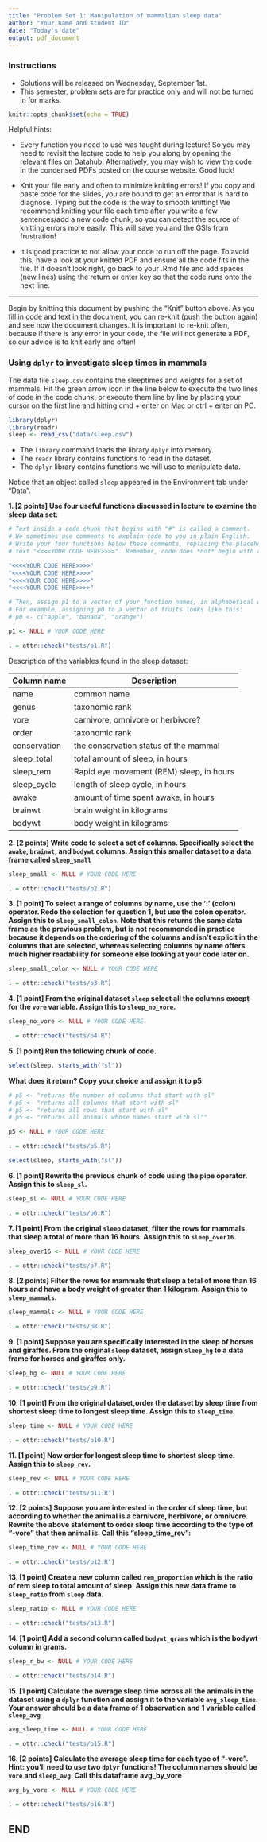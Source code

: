 ```yaml
---
title: "Problem Set 1: Manipulation of mammalian sleep data"
author: "Your name and student ID"
date: "Today's date"
output: pdf_document
---
```



### Instructions 
* Solutions will be released on Wednesday, September 1st.
* This semester, problem sets are for practice only and will not be turned in for marks.

```r
knitr::opts_chunk$set(echo = TRUE)
```

Helpful hints:

- Every function you need to use was taught during lecture! So you may need to 
revisit the lecture code to help you along by opening the relevant files on Datahub. 
Alternatively, you may wish to view the code in the condensed PDFs posted 
on the course website. Good luck!

- Knit your file early and often to minimize knitting errors! If you copy and 
paste code for the slides, you are bound to get an error that is hard to 
diagnose. Typing out the code is the way to smooth knitting! We recommend 
knitting your file each time after you write a few sentences/add a new code 
chunk, so you can detect the source of knitting errors more easily. This will 
save you and the GSIs from frustration! 

- It is good practice to not allow your code to run off the page. To
avoid this, have a look at your knitted PDF and ensure all the code fits in the 
file. If it doesn't look right, go back to your .Rmd file and add spaces (new lines) using the return or enter key so that the code runs onto the next line.

\newpage

--------------------------------------------------------------------------------

Begin by knitting this document by pushing the "Knit" button above. As you fill 
in code and text in the document, you can re-knit (push the button again) and 
see how the document changes. It is important to re-knit often, because if there
is any error in your code, the file will not generate a PDF, so our advice is to
knit early and often!

### Using `dplyr` to investigate sleep times in mammals

The data file `sleep.csv` contains the sleeptimes and weights for a set of mammals. 
Hit the green arrow icon in the line below to execute the two lines of code in 
the code chunk, or execute them line by line by placing your cursor on the first 
line and hitting cmd + enter on Mac or ctrl + enter on PC. 

```r
library(dplyr)
library(readr)
sleep <- read_csv("data/sleep.csv")
```

- The `library` command loads the library `dplyr` into memory. 
- The `readr` library contains functions to read in the dataset.
- The `dplyr` library contains functions we will use to manipulate data.

Notice that an object called `sleep` appeared in the Environment tab under "Data". 

\newpage

**1. [2 points] Use four useful functions discussed in lecture to examine the sleep data set:**

```r
# Text inside a code chunk that begins with "#" is called a comment. 
# We sometimes use comments to explain code to you in plain English.
# Write your four functions below these comments, replacing the placeholder
# text "<<<<YOUR CODE HERE>>>>". Remember, code does *not* begin with a "#"

"<<<<YOUR CODE HERE>>>>"
"<<<<YOUR CODE HERE>>>>"
"<<<<YOUR CODE HERE>>>>"
"<<<<YOUR CODE HERE>>>>"

# Then, assign p1 to a vector of your function names, in alphabetical order.
# For example, assigning p0 to a vector of fruits looks like this:
# p0 <- c("apple", "banana", "orange")
```

```r
p1 <- NULL # YOUR CODE HERE
```

```r
. = ottr::check("tests/p1.R")
```


\newpage

Description of the variables found in the sleep dataset:

| Column name	| Description |
|-------------|-------------|
|name	|common name|
|genus	|taxonomic rank|
|vore	|carnivore, omnivore or herbivore?|
|order	| taxonomic rank|
|conservation	|the conservation status of the mammal|
|sleep_total|	total amount of sleep, in hours|
|sleep_rem |	Rapid eye movement (REM) sleep, in hours |
|sleep_cycle|	length of sleep cycle, in hours|
|awake|	amount of time spent awake, in hours|
|brainwt|	brain weight in kilograms|
|bodywt|	body weight in kilograms|

**2. [2 points] Write code to select a set of columns. Specifically select the `awake`, `brainwt`, and `bodywt` columns. Assign this smaller dataset to a data frame called `sleep_small`**

```r
sleep_small <- NULL # YOUR CODE HERE
```

```r
. = ottr::check("tests/p2.R")
```

\newpage

**3. [1 point] To select a range of columns by name, use the ':' (colon) operator. Redo the selection for question 1, but use the colon operator. Assign this to `sleep_small_colon`. Note that this returns the same data frame as the previous problem, but is not recommended in practice because it depends on the ordering of the columns and isn't explicit in the columns that are selected, whereas selecting columns by name offers much higher readability for someone else looking at your code later on.**

```r
sleep_small_colon <- NULL # YOUR CODE HERE
```

```r
. = ottr::check("tests/p3.R")
```
\newpage

**4. [1 point] From the original dataset `sleep` select all the columns except for the `vore` variable. Assign this to `sleep_no_vore`.**

```r
sleep_no_vore <- NULL # YOUR CODE HERE
```

```r
. = ottr::check("tests/p4.R")
```

\newpage

**5. [1 point] Run the following chunk of code.**

```r
select(sleep, starts_with("sl"))
```

**What does it return? Copy your choice and assign it to p5**
```r
# p5 <- "returns the number of columns that start with sl"
# p5 <- "returns all columns that start with sl"
# p5 <- "returns all rows that start with sl"
# p5 <- "returns all animals whose names start with sl""
```

```r
p5 <- NULL # YOUR CODE HERE
```

```r
. = ottr::check("tests/p5.R")
```

\newpage

```r
select(sleep, starts_with("sl"))
```

**6. [1 point] Rewrite the previous chunk of code using the pipe operator. Assign this to `sleep_sl`.**

```r
sleep_sl <- NULL # YOUR CODE HERE
```

```r
. = ottr::check("tests/p6.R")
```


\newpage

**7. [1 point] From the original `sleep` dataset, filter the rows for mammals that sleep a total of more than 16 hours. Assign this to `sleep_over16`.**

```r
sleep_over16 <- NULL # YOUR CODE HERE
```

```r
. = ottr::check("tests/p7.R")
```

\newpage

**8. [2 points] Filter the rows for mammals that sleep a total of more than 16 hours and have a body weight of greater than 1 kilogram. Assign this to `sleep_mammals`.**

```r
sleep_mammals <- NULL # YOUR CODE HERE
```

```r
. = ottr::check("tests/p8.R")
```

\newpage

**9. [1 point] Suppose you are specifically interested in the sleep of horses and giraffes. From the original `sleep` dataset, assign `sleep_hg` to a data frame for horses and giraffes only. **

```r
sleep_hg <- NULL # YOUR CODE HERE
```

```r
. = ottr::check("tests/p9.R")
```

\newpage

**10. [1 point] From the original dataset,order the dataset by sleep time from shortest sleep time to longest sleep time. Assign this to `sleep_time`.**

```r
sleep_time <- NULL # YOUR CODE HERE
```

```r
. = ottr::check("tests/p10.R")
```

\newpage

**11. [1 point] Now order for longest sleep time to shortest sleep time. Assign this to `sleep_rev`.**


```r
sleep_rev <- NULL # YOUR CODE HERE
```

```r
. = ottr::check("tests/p11.R")
```

\newpage

**12. [2 points] Suppose you are interested in the order of sleep time, but according to whether the animal is a carnivore, herbivore, or omnivore. Rewrite the above statement to order sleep time according to the type of "-vore" that then animal is. Call this "sleep_time_rev":**

```r
sleep_time_rev <- NULL # YOUR CODE HERE
```

```r
. = ottr::check("tests/p12.R")
```
\newpage

**13. [1 point] Create a new column called `rem_proportion` which is the ratio of rem sleep to total amount of sleep. Assign this new data frame to `sleep_ratio` from `sleep` data.**

```r
sleep_ratio <- NULL # YOUR CODE HERE
```

```r
. = ottr::check("tests/p13.R")
```

\newpage

**14. [1 point] Add a second column called `bodywt_grams` which is the bodywt column in grams.**

```r
sleep_r_bw <- NULL # YOUR CODE HERE
```

```r
. = ottr::check("tests/p14.R")
```

\newpage

**15. [1 point] Calculate the average sleep time across all the animals in the dataset using a `dplyr` function and assign it to the variable `avg_sleep_time`. Your answer should be a data frame of 1 observation and 1 variable called `sleep_avg`**

```r
avg_sleep_time <- NULL # YOUR CODE HERE
```

```r
. = ottr::check("tests/p15.R")
```

\newpage

**16. [2 points] Calculate the average sleep time for each type of "-vore". Hint: you'll need to use two `dplyr` functions! The column names should be `vore` and `sleep_avg`. Call this dataframe avg_by_vore**

```r
avg_by_vore <- NULL # YOUR CODE HERE

```

```r
. = ottr::check("tests/p16.R")
```

## END

